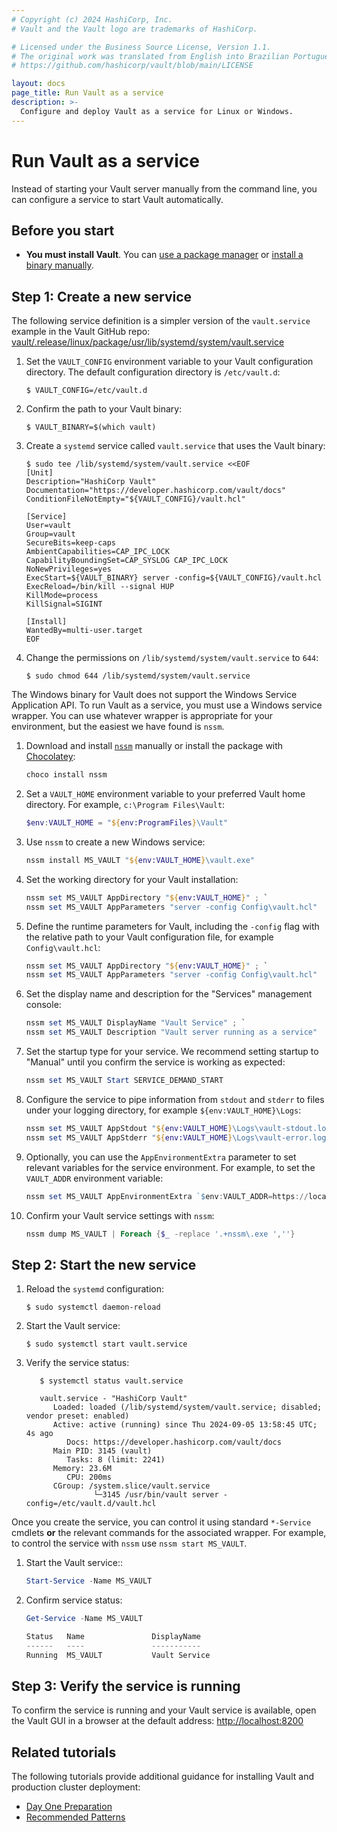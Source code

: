 ```yaml
---
# Copyright (c) 2024 HashiCorp, Inc.
# Vault and the Vault logo are trademarks of HashiCorp.

# Licensed under the Business Source License, Version 1.1.
# The original work was translated from English into Brazilian Portuguese.
# https://github.com/hashicorp/vault/blob/main/LICENSE

layout: docs
page_title: Run Vault as a service
description: >-
  Configure and deploy Vault as a service for Linux or Windows.
---
```


# Run Vault as a service

Instead of starting your Vault server manually from the command line, you can
configure a service to start Vault automatically.

## Before you start

- **You must install Vault**. You can [use a package manager](/vault/install)
  or [install a binary manually](/vault/docs/install/install-binary).


## Step 1: Create a new service

<Tabs>

<Tab heading="Linux shell" group="nix">

<Highlight title="Example tested on Ubuntu 22.04">

   The following service definition is a simpler version of the `vault.service`
   example in the Vault GitHub repo: [vault/.release/linux/package/usr/lib/systemd/system/vault.service](https://github.com/hashicorp/vault/blob/main/.release/linux/package/usr/lib/systemd/system/vault.service)

</Highlight>

1. Set the `VAULT_CONFIG` environment variable to your Vault configuration
   directory. The default configuration directory is `/etc/vault.d`:

   ```shell-session
   $ VAULT_CONFIG=/etc/vault.d
   ```

1. Confirm the path to your Vault binary:
   ```
   $ VAULT_BINARY=$(which vault)
   ```

1. Create a `systemd` service called `vault.service` that uses the Vault
   binary:

   ```shell-session
   $ sudo tee /lib/systemd/system/vault.service <<EOF
   [Unit]
   Description="HashiCorp Vault"
   Documentation="https://developer.hashicorp.com/vault/docs"
   ConditionFileNotEmpty="${VAULT_CONFIG}/vault.hcl"

   [Service]
   User=vault
   Group=vault
   SecureBits=keep-caps
   AmbientCapabilities=CAP_IPC_LOCK
   CapabilityBoundingSet=CAP_SYSLOG CAP_IPC_LOCK
   NoNewPrivileges=yes
   ExecStart=${VAULT_BINARY} server -config=${VAULT_CONFIG}/vault.hcl
   ExecReload=/bin/kill --signal HUP
   KillMode=process
   KillSignal=SIGINT

   [Install]
   WantedBy=multi-user.target
   EOF
   ```

1. Change the permissions on `/lib/systemd/system/vault.service` to `644`:

   ```shell-session
   $ sudo chmod 644 /lib/systemd/system/vault.service
   ```

</Tab>

<Tab heading="Powershell" group="ps">

The Windows binary for Vault does not support the Windows Service Application
API. To run Vault as a service, you must use a Windows service wrapper. You can
use whatever wrapper is appropriate for your environment, but the easiest we
have found is `nssm`.

1. Download and install [`nssm`](https://nssm.cc/) manually or install the
   package with [Chocolatey](https://chocolatey.org/):

   ```powershell
   choco install nssm
   ```

1. Set a `VAULT_HOME` environment variable to your preferred Vault home
   directory. For example, `c:\Program Files\Vault`:

   ```powershell
   $env:VAULT_HOME = "${env:ProgramFiles}\Vault"
   ```

1. Use `nssm` to create a new Windows service:
   ```powershell
   nssm install MS_VAULT "${env:VAULT_HOME}\vault.exe"
   ```

1. Set the working directory for your Vault installation:
   ```powershell
   nssm set MS_VAULT AppDirectory "${env:VAULT_HOME}" ; `
   nssm set MS_VAULT AppParameters "server -config Config\vault.hcl"
   ```

1. Define the runtime parameters for Vault, including the
   `-config` flag with the relative path to your Vault configuration file, for
   example `Config\vault.hcl`:
   ```powershell
   nssm set MS_VAULT AppDirectory "${env:VAULT_HOME}" ; `
   nssm set MS_VAULT AppParameters "server -config Config\vault.hcl"
   ```

1. Set the display name and description for the "Services"
   management console:
   ```powershell
   nssm set MS_VAULT DisplayName "Vault Service" ; `
   nssm set MS_VAULT Description "Vault server running as a service"
   ```

1. Set the startup type for your service. We recommend setting startup to
   "Manual" until you confirm the service is working as expected:
   ```powershell
   nssm set MS_VAULT Start SERVICE_DEMAND_START
   ```

1. Configure the service to pipe information from `stdout` and `stderr` to files
   under your logging directory, for example `${env:VAULT_HOME}\Logs`:
   ```powershell
   nssm set MS_VAULT AppStdout "${env:VAULT_HOME}\Logs\vault-stdout.log" ; `
   nssm set MS_VAULT AppStderr "${env:VAULT_HOME}\Logs\vault-error.log"
   ```

1. Optionally, you can use the `AppEnvironmentExtra` parameter to set relevant
   variables for the service environment. For example, to set the `VAULT_ADDR`
   environment variable:

   ```powershell
   nssm set MS_VAULT AppEnvironmentExtra `$env:VAULT_ADDR=https://localhost:8200
   ```

1. Confirm your Vault service settings with `nssm`:

   ```powershell
   nssm dump MS_VAULT | Foreach {$_ -replace '.+nssm\.exe ',''}
   ```

</Tab>

</Tabs>

## Step 2: Start the new service

<Tabs>

<Tab heading="Linux shell" group="nix">

1. Reload the `systemd` configuration:

   ```shell-session
   $ sudo systemctl daemon-reload
   ```

1. Start the Vault service:

   ```shell-session
   $ sudo systemctl start vault.service
   ```

1. Verify the service status:

   ```shell-session
      $ systemctl status vault.service

      vault.service - "HashiCorp Vault"
         Loaded: loaded (/lib/systemd/system/vault.service; disabled; vendor preset: enabled)
         Active: active (running) since Thu 2024-09-05 13:58:45 UTC; 4s ago
            Docs: https://developer.hashicorp.com/vault/docs
         Main PID: 3145 (vault)
            Tasks: 8 (limit: 2241)
         Memory: 23.6M
            CPU: 200ms
         CGroup: /system.slice/vault.service
                  └─3145 /usr/bin/vault server -config=/etc/vault.d/vault.hcl
   ```

</Tab>

<Tab heading="Powershell" group="ps">

<Highlight title="Use Powershell commands or wrapper commands to manage your service">

   Once you create the service, you can control it using standard `*-Service`
   cmdlets **or** the relevant commands for the associated wrapper. For example,
   to control the service with `nssm` use `nssm start MS_VAULT`.

</Highlight>

1. Start the Vault service::
   ```powershell
   Start-Service -Name MS_VAULT
   ```

1. Confirm service status:

   ```powershell
   Get-Service -Name MS_VAULT

   Status   Name               DisplayName
   ------   ----               -----------
   Running  MS_VAULT           Vault Service
   ```

</Tab>

</Tabs>

## Step 3: Verify the service is running

To confirm the service is running and your Vault service is available, open the
Vault GUI in a browser at the default address:
[http://localhost:8200](http://localhost:8200)

## Related tutorials

The following tutorials provide additional guidance for installing Vault and
production cluster deployment:

- [Day One Preparation](/vault/tutorials/day-one-raft)
- [Recommended Patterns](/vault/tutorials/recommended-patterns)
